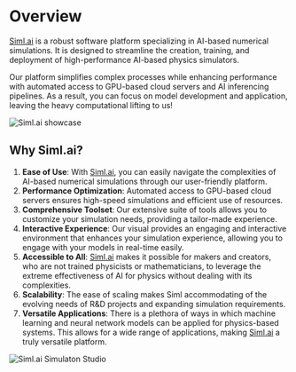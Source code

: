 # Overview
 
[Siml.ai](http://siml.ai/) is a robust software platform specializing in AI-based numerical simulations. It is designed to streamline the creation, training, and deployment of high-performance AI-based physics simulators.

Our platform simplifies complex processes while enhancing performance with automated access to GPU-based cloud servers and AI inferencing pipelines. As a result, you can focus on model development and application, leaving the heavy computational lifting to us!

![Siml.ai showcase](/img/simlai-platform-mar-2024.png)

## Why Siml.ai?

1. **Ease of Use**: With [Siml.ai](http://siml.ai/), you can easily navigate the complexities of AI-based numerical simulations through our user-friendly platform.
2. **Performance Optimization**: Automated access to GPU-based cloud servers ensures high-speed simulations and efficient use of resources.
3. **Comprehensive Toolset**: Our extensive suite of tools allows you to customize your simulation needs, providing a tailor-made experience.
4. **Interactive Experience**: Our visual provides an engaging and interactive environment that enhances your simulation experience, allowing you to engage with your models in real-time easily.
5. **Accessible to All**: [Siml.ai](http://siml.ai/) makes it possible for makers and creators, who are not trained physicists or mathematicians, to leverage the extreme effectiveness of AI for physics without dealing with its complexities. 
6. **Scalability**: The ease of scaling makes Siml accommodating of the evolving needs of R&D projects and expanding simulation requirements.
7. **Versatile Applications**: There is a plethora of ways in which machine learning and neural network models can be applied for physics-based systems. This allows for a wide range of applications, making [Siml.ai](http://siml.ai/) a truly versatile platform.

![Siml.ai Simulaton Studio](/img/simlai-simulation-studio-oct-2023.png)